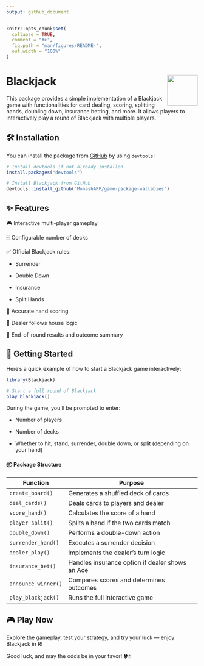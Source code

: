 ```yaml
---
output: github_document
---
```


<!-- README.md is generated from README.Rmd. Please edit that file -->

```r
knitr::opts_chunk$set(
  collapse = TRUE,
  comment = "#>",
  fig.path = "man/figures/README-",
  out.width = "100%"
)
```

# Blackjack <img src="man/figures/Blackjack.png" align="right" height="80" width="80" alt="" />

This package provides a simple implementation of a Blackjack game with functionalities for card dealing, scoring, splitting hands, doubling down, insurance betting, and more. It allows players to interactively play a round of Blackjack with multiple players.

## 🛠 Installation
You can install the package from [GitHub](https://github.com/MonashARP/game-package-wallabies.git) by using `devtools`:
```r
# Install devtools if not already installed
install.packages("devtools")

# Install Blackjack from GitHub
devtools::install_github("MonashARP/game-package-wallabies")
```

## ✨ Features
🎮 Interactive multi-player gameplay

🃏 Configurable number of decks

✅ Official Blackjack rules:

- Surrender

- Double Down

- Insurance

- Split Hands

🎯 Accurate hand scoring

🤵 Dealer follows house logic

🏁 End-of-round results and outcome summary

## 🚀 Getting Started
Here’s a quick example of how to start a Blackjack game interactively:

```r
library(Blackjack)

# Start a full round of Blackjack
play_blackjack()

```

During the game, you’ll be prompted to enter:

- Number of players

- Number of decks

- Whether to hit, stand, surrender, double down, or split (depending on your hand)

#### 📦 Package Structure

| Function              | Purpose                                                |
|-----------------------|--------------------------------------------------------|
| `create_board()`      | Generates a shuffled deck of cards                     |
| `deal_cards()`        | Deals cards to players and dealer                      |
| `score_hand()`        | Calculates the score of a hand                         |
| `player_split()`      | Splits a hand if the two cards match                   |
| `double_down()`       | Performs a double-down action                          |
| `surrender_hand()`    | Executes a surrender decision                          |
| `dealer_play()`       | Implements the dealer's turn logic                     |
| `insurance_bet()`     | Handles insurance option if dealer shows an Ace        |
| `announce_winner()`   | Compares scores and determines outcomes                |
| `play_blackjack()`    | Runs the full interactive game                         |

## 🎮 Play Now
Explore the gameplay, test your strategy, and try your luck — enjoy Blackjack in R!

Good luck, and may the odds be in your favor! 🍀🃏
